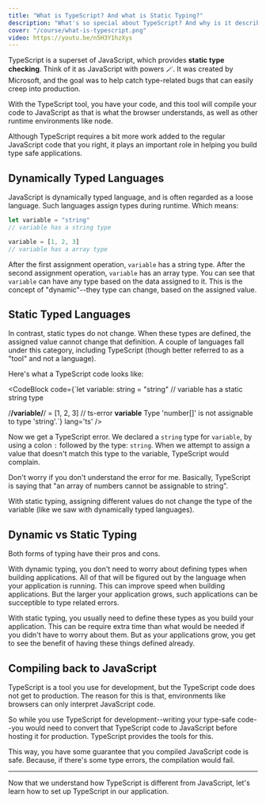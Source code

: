 ```yaml
---
title: "What is TypeScript? And what is Static Typing?"
description: "What's so special about TypeScript? And why is it described as a static typing tool? What makes this different from dynamically typed languages?"
cover: "/course/what-is-typescript.png"
video: https://youtu.be/n5H3Y1hzXys
---
```


TypeScript is a superset of JavaScript, which provides **static type checking**. Think of it as JavaScript with powers 🪄. It was created by Microsoft, and the goal was to help catch type-related bugs that can easily creep into production.

With the TypeScript tool, you have your code, and this tool will compile your code to JavaScript as that is what the browser understands, as well as other runtime environments like node.

Although TypeScript requires a bit more work added to the regular JavaScript code that you right, it plays an important role in helping you build type safe applications.

## Dynamically Typed Languages

JavaScript is dynamically typed language, and is often regarded as a loose language. Such languages assign types during runtime. Which means:

```js
let variable = "string"
// variable has a string type

variable = [1, 2, 3]
// variable has a array type
```

After the first assignment operation, `variable` has a string type.
After the second assignment operation, `variable` has an array type. You can see that `variable` can have any type based on the data assigned to it. This is the concept of "dynamic"--they type can change, based on the assigned value.

## Static Typed Languages

In contrast, static types do not change. When these types are defined, the assigned value cannot change that definition. A couple of languages fall under this category, including TypeScript (though better referred to as a "tool" and not a language).

Here's what a TypeScript code looks like:

<CodeBlock
  code={`let variable: string = "string"
// variable has a static string type

/**/variable/**/ = [1, 2, 3]
// ts-error **variable** Type 'number[]' is not assignable to type 'string'.`}
lang='ts'
/>

Now we get a TypeScript error. We declared a `string` type for `variable`, by using a colon `:` followed by the type: `string`. When we attempt to assign a value that doesn't match this type to the variable, TypeScript would complain.

Don't worry if you don't understand the error for me. Basically, TypeScript is saying that "an array of numbers cannot be assignable to string".

With static typing, assigning different values do not change the type of the variable (like we saw with dynamically typed languages).

## Dynamic vs Static Typing

Both forms of typing have their pros and cons.

With dynamic typing, you don't need to worry about defining types when building applications. All of that will be figured out by the language when your application is running. This can improve speed when building applications. But the larger your application grows, such applications can be succeptible to type related errors.

With static typing, you usually need to define these types as you build your application. This can be require extra time than what would be needed if you didn't have to worry about them. But as your applications grow, you get to see the benefit of having these things defined already.

## Compiling back to JavaScript

TypeScript is a tool you use for development, but the TypeScript code does not get to production. The reason for this is that, environments like browsers can only interpret JavaScript code.

So while you use TypeScript for development--writing your type-safe code--you would need to convert that TypeScript code to JavaScript before hosting it for production. TypeScript provides the tools for this.

This way, you have some guarantee that you compiled JavaScript code is safe. Because, if there's some type errors, the compilation would fail.

---

Now that we understand how TypeScript is different from JavaScript, let's learn how to set up TypeScript in our application.
